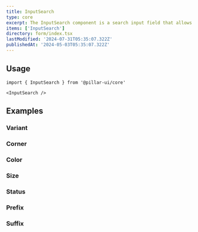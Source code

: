 ```yaml
---
title: InputSearch
type: core
excerpt: The InputSearch component is a search input field that allows users to enter search queries. It provides a text input with an accompanying search icon, enabling users to perform search operations easily.
items: ['InputSearch']
directory: form/index.tsx
lastModified: '2024-07-31T05:35:07.322Z'
publishedAt: '2024-05-03T05:35:07.322Z'
---
```


## Usage

```tsx
import { InputSearch } from '@pillar-ui/core'
```

```tsx
<InputSearch />
```

## Examples

### Variant

<Prop defaultValue="outline" type="'bordered' | 'filled' | 'outline'" />

<Playground direction="column" name="inputSearchVariant" root="form/inputSearch" />

### Corner

<Prop defaultValue="0" type="'0' | '1' | '2' | '3' | '4' | '5' | 'full'" />

<Playground direction="column" name="inputSearchCorner" root="form/inputSearch" />

### Color

<Prop defaultValue="p" type="'i' | 'd' | 'su' | 'se' | 'w' | 'p' | 'b' | 'o'" />

<Playground direction="column" name="inputSearchColor" root="form/inputSearch" />

### Size

<Prop defaultValue="4" type="'1' | '2' | '3' | '4' | '5' | '6' | '7' | '8' | '9'" />

<Playground direction="column" name="inputSearchSize" root="form/inputSearch" />

### Status

<Playground direction="column" name="inputSearchStatus" root="form/inputSearch" />

### Prefix

<Playground direction="column" name="inputSearchPrefix" root="form/inputSearch" />

### Suffix

<Playground direction="column" name="inputSearchSuffix" root="form/inputSearch" />

